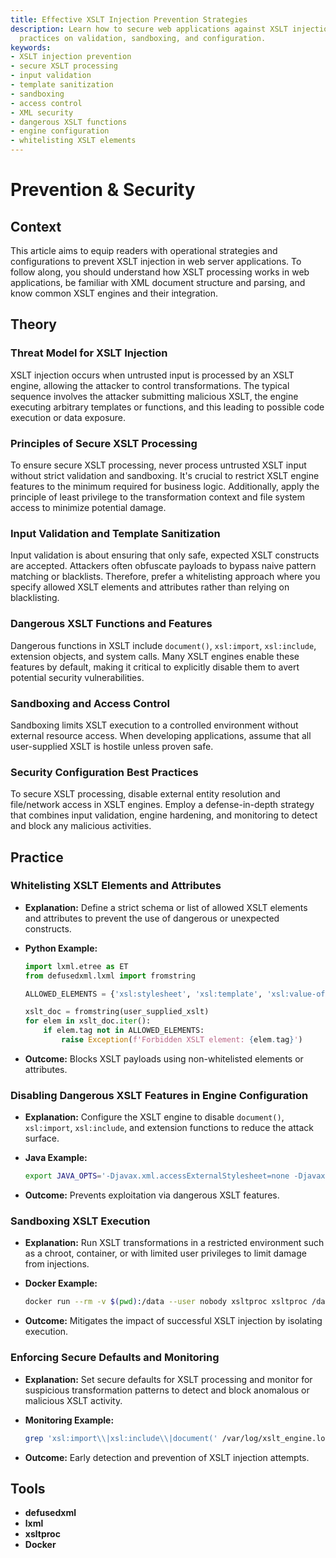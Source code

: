 ```yaml
---
title: Effective XSLT Injection Prevention Strategies
description: Learn how to secure web applications against XSLT injection with best
  practices on validation, sandboxing, and configuration.
keywords:
- XSLT injection prevention
- secure XSLT processing
- input validation
- template sanitization
- sandboxing
- access control
- XML security
- dangerous XSLT functions
- engine configuration
- whitelisting XSLT elements
---
```


# Prevention & Security

## Context

This article aims to equip readers with operational strategies and configurations to prevent XSLT injection in web server applications. To follow along, you should understand how XSLT processing works in web applications, be familiar with XML document structure and parsing, and know common XSLT engines and their integration.

## Theory

### Threat Model for XSLT Injection

XSLT injection occurs when untrusted input is processed by an XSLT engine, allowing the attacker to control transformations. The typical sequence involves the attacker submitting malicious XSLT, the engine executing arbitrary templates or functions, and this leading to possible code execution or data exposure.

### Principles of Secure XSLT Processing

To ensure secure XSLT processing, never process untrusted XSLT input without strict validation and sandboxing. It's crucial to restrict XSLT engine features to the minimum required for business logic. Additionally, apply the principle of least privilege to the transformation context and file system access to minimize potential damage.

### Input Validation and Template Sanitization

Input validation is about ensuring that only safe, expected XSLT constructs are accepted. Attackers often obfuscate payloads to bypass naive pattern matching or blacklists. Therefore, prefer a whitelisting approach where you specify allowed XSLT elements and attributes rather than relying on blacklisting.

### Dangerous XSLT Functions and Features

Dangerous functions in XSLT include `document()`, `xsl:import`, `xsl:include`, extension objects, and system calls. Many XSLT engines enable these features by default, making it critical to explicitly disable them to avert potential security vulnerabilities.

### Sandboxing and Access Control

Sandboxing limits XSLT execution to a controlled environment without external resource access. When developing applications, assume that all user-supplied XSLT is hostile unless proven safe.

### Security Configuration Best Practices

To secure XSLT processing, disable external entity resolution and file/network access in XSLT engines. Employ a defense-in-depth strategy that combines input validation, engine hardening, and monitoring to detect and block any malicious activities.

## Practice

### Whitelisting XSLT Elements and Attributes

- **Explanation:** Define a strict schema or list of allowed XSLT elements and attributes to prevent the use of dangerous or unexpected constructs.

- **Python Example:**

  ```python
  import lxml.etree as ET
  from defusedxml.lxml import fromstring

  ALLOWED_ELEMENTS = {'xsl:stylesheet', 'xsl:template', 'xsl:value-of'}

  xslt_doc = fromstring(user_supplied_xslt)
  for elem in xslt_doc.iter():
      if elem.tag not in ALLOWED_ELEMENTS:
          raise Exception(f'Forbidden XSLT element: {elem.tag}')
  ```

- **Outcome:** Blocks XSLT payloads using non-whitelisted elements or attributes.

### Disabling Dangerous XSLT Features in Engine Configuration

- **Explanation:** Configure the XSLT engine to disable `document()`, `xsl:import`, `xsl:include`, and extension functions to reduce the attack surface.

- **Java Example:**

  ```bash
  export JAVA_OPTS='-Djavax.xml.accessExternalStylesheet=none -Djavax.xml.accessExternalDTD=none'
  ```

- **Outcome:** Prevents exploitation via dangerous XSLT features.

### Sandboxing XSLT Execution

- **Explanation:** Run XSLT transformations in a restricted environment such as a chroot, container, or with limited user privileges to limit damage from injections.

- **Docker Example:**

  ```bash
  docker run --rm -v $(pwd):/data --user nobody xsltproc xsltproc /data/template.xsl /data/input.xml
  ```

- **Outcome:** Mitigates the impact of successful XSLT injection by isolating execution.

### Enforcing Secure Defaults and Monitoring

- **Explanation:** Set secure defaults for XSLT processing and monitor for suspicious transformation patterns to detect and block anomalous or malicious XSLT activity.

- **Monitoring Example:**

  ```bash
  grep 'xsl:import\\|xsl:include\\|document(' /var/log/xslt_engine.log
  ```

- **Outcome:** Early detection and prevention of XSLT injection attempts.

## Tools

- **defusedxml**
- **lxml**
- **xsltproc**
- **Docker**